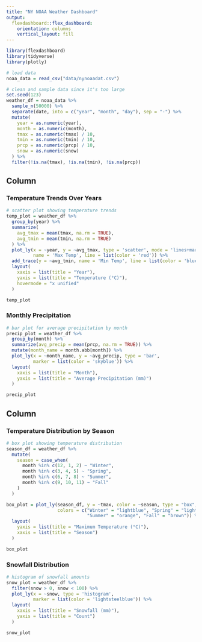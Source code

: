 ```yaml
---
title: "NY NOAA Weather Dashboard"
output:
  flexdashboard::flex_dashboard:
    orientation: columns
    vertical_layout: fill
---
```


```r
library(flexdashboard)
library(tidyverse)
library(plotly)

# load data
noaa_data = read_csv("data/nynoaadat.csv")

# clean and sample data since it's too large
set.seed(123)
weather_df = noaa_data %>%
  sample_n(50000) %>%
  separate(date, into = c("year", "month", "day"), sep = "-") %>%
  mutate(
    year = as.numeric(year),
    month = as.numeric(month),
    tmax = as.numeric(tmax) / 10,
    tmin = as.numeric(tmin) / 10,
    prcp = as.numeric(prcp) / 10,
    snow = as.numeric(snow)
  ) %>%
  filter(!is.na(tmax), !is.na(tmin), !is.na(prcp))
```

Column {data-width=500}
-----------------------------------------------------------------------

### Temperature Trends Over Years

```r
# scatter plot showing temperature trends
temp_plot = weather_df %>%
  group_by(year) %>%
  summarize(
    avg_tmax = mean(tmax, na.rm = TRUE),
    avg_tmin = mean(tmin, na.rm = TRUE)
  ) %>%
  plot_ly(x = ~year, y = ~avg_tmax, type = 'scatter', mode = 'lines+markers',
          name = 'Max Temp', line = list(color = 'red')) %>%
  add_trace(y = ~avg_tmin, name = 'Min Temp', line = list(color = 'blue')) %>%
  layout(
    xaxis = list(title = "Year"),
    yaxis = list(title = "Temperature (°C)"),
    hovermode = "x unified"
  )

temp_plot
```

### Monthly Precipitation

```r
# bar plot for average precipitation by month
precip_plot = weather_df %>%
  group_by(month) %>%
  summarize(avg_precip = mean(prcp, na.rm = TRUE)) %>%
  mutate(month_name = month.abb[month]) %>%
  plot_ly(x = ~month_name, y = ~avg_precip, type = 'bar',
          marker = list(color = 'skyblue')) %>%
  layout(
    xaxis = list(title = "Month"),
    yaxis = list(title = "Average Precipitation (mm)")
  )

precip_plot
```

Column {data-width=500}
-----------------------------------------------------------------------

### Temperature Distribution by Season

```r
# box plot showing temperature distribution
season_df = weather_df %>%
  mutate(
    season = case_when(
      month %in% c(12, 1, 2) ~ "Winter",
      month %in% c(3, 4, 5) ~ "Spring",
      month %in% c(6, 7, 8) ~ "Summer",
      month %in% c(9, 10, 11) ~ "Fall"
    )
  )

box_plot = plot_ly(season_df, y = ~tmax, color = ~season, type = "box",
                   colors = c("Winter" = "lightblue", "Spring" = "lightgreen",
                              "Summer" = "orange", "Fall" = "brown")) %>%
  layout(
    yaxis = list(title = "Maximum Temperature (°C)"),
    xaxis = list(title = "Season")
  )

box_plot
```

### Snowfall Distribution

```r
# histogram of snowfall amounts
snow_plot = weather_df %>%
  filter(snow > 0, snow < 100) %>%
  plot_ly(x = ~snow, type = 'histogram',
          marker = list(color = 'lightsteelblue')) %>%
  layout(
    xaxis = list(title = "Snowfall (mm)"),
    yaxis = list(title = "Count")
  )

snow_plot
```
